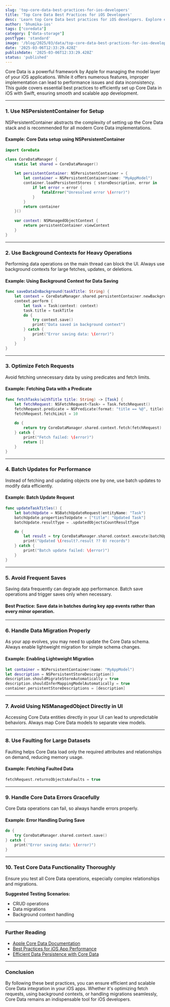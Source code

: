 ```yaml
---
slug: 'top-core-data-best-practices-for-ios-developers'
title: 'Top Core Data Best Practices for iOS Developers'
desc: 'Learn top Core Data best practices for iOS developers. Explore efficient techniques to set up Core Data in iOS with Swift, optimize performance, and manage persistent storage.'
author: 'bhumika-ios'
tags: ["coredata"]
category: ["data-storage"]
postType: 'standard'
image: '/blog/2025/03/data/top-core-data-best-practices-for-ios-developers.webp'
date: '2025-03-06T12:33:29.428Z'
publishdate: '2025-03-06T12:33:29.428Z'
status: 'published'
---
```



Core Data is a powerful framework by Apple for managing the model layer of your iOS applications. While it offers numerous features, improper implementation can lead to performance issues and data inconsistency. This guide covers essential best practices to efficiently set up Core Data in iOS with Swift, ensuring smooth and scalable app development.

---

### **1. Use NSPersistentContainer for Setup**  

NSPersistentContainer abstracts the complexity of setting up the Core Data stack and is recommended for all modern Core Data implementations.  

#### **Example:** Core Data setup using NSPersistentContainer  

```swift
import CoreData

class CoreDataManager {
    static let shared = CoreDataManager()
    
    let persistentContainer: NSPersistentContainer = {
        let container = NSPersistentContainer(name: "MyAppModel")
        container.loadPersistentStores { storeDescription, error in
            if let error = error {
                fatalError("Unresolved error \(error)")
            }
        }
        return container
    }()
    
    var context: NSManagedObjectContext {
        return persistentContainer.viewContext
    }
}
```

---

### **2. Use Background Contexts for Heavy Operations**  

Performing data operations on the main thread can block the UI. Always use background contexts for large fetches, updates, or deletions.

#### **Example:** Using Background Context for Data Saving  

```swift
func saveDataInBackground(taskTitle: String) {
    let context = CoreDataManager.shared.persistentContainer.newBackgroundContext()
    context.perform {
        let task = Task(context: context)
        task.title = taskTitle
        do {
            try context.save()
            print("Data saved in background context")
        } catch {
            print("Error saving data: \(error)")
        }
    }
}
```

---

### **3. Optimize Fetch Requests**  

Avoid fetching unnecessary data by using predicates and fetch limits.

#### **Example:** Fetching Data with a Predicate  

```swift
func fetchTasks(withTitle title: String) -> [Task] {
    let fetchRequest: NSFetchRequest<Task> = Task.fetchRequest()
    fetchRequest.predicate = NSPredicate(format: "title == %@", title)
    fetchRequest.fetchLimit = 10
    
    do {
        return try CoreDataManager.shared.context.fetch(fetchRequest)
    } catch {
        print("Fetch failed: \(error)")
        return []
    }
}
```

---

### **4. Batch Updates for Performance**  

Instead of fetching and updating objects one by one, use batch updates to modify data efficiently.  

#### **Example:** Batch Update Request  

```swift
func updateTaskTitles() {
    let batchUpdate = NSBatchUpdateRequest(entityName: "Task")
    batchUpdate.propertiesToUpdate = ["title": "Updated Task"]
    batchUpdate.resultType = .updatedObjectsCountResultType

    do {
        let result = try CoreDataManager.shared.context.execute(batchUpdate) as? NSBatchUpdateResult
        print("Updated \(result?.result ?? 0) records")
    } catch {
        print("Batch update failed: \(error)")
    }
}
```

---

### **5. Avoid Frequent Saves**  

Saving data frequently can degrade app performance. Batch save operations and trigger saves only when necessary.

#### **Best Practice:** Save data in batches during key app events rather than every minor operation.

---

### **6. Handle Data Migration Properly**  

As your app evolves, you may need to update the Core Data schema. Always enable lightweight migration for simple schema changes.

#### **Example:** Enabling Lightweight Migration  

```swift
let container = NSPersistentContainer(name: "MyAppModel")
let description = NSPersistentStoreDescription()
description.shouldMigrateStoreAutomatically = true
description.shouldInferMappingModelAutomatically = true
container.persistentStoreDescriptions = [description]
```

---

### **7. Avoid Using NSManagedObject Directly in UI**  

Accessing Core Data entities directly in your UI can lead to unpredictable behaviors. Always map Core Data models to separate view models.

---

### **8. Use Faulting for Large Datasets**  

Faulting helps Core Data load only the required attributes and relationships on demand, reducing memory usage.

#### **Example:** Fetching Faulted Data  

```swift
fetchRequest.returnsObjectsAsFaults = true
```

---

### **9. Handle Core Data Errors Gracefully**  

Core Data operations can fail, so always handle errors properly.

#### **Example:** Error Handling During Save  

```swift
do {
    try CoreDataManager.shared.context.save()
} catch {
    print("Error saving data: \(error)")
}
```

---

### **10. Test Core Data Functionality Thoroughly**  

Ensure you test all Core Data operations, especially complex relationships and migrations.  

**Suggested Testing Scenarios:**  
- CRUD operations  
- Data migrations  
- Background context handling  

---

### **Further Reading**  

- [Apple Core Data Documentation](https://developer.apple.com/documentation/coredata)  
- [Best Practices for iOS App Performance](https://developer.apple.com/documentation/performance)  
- [Efficient Data Persistence with Core Data](https://realm.io/)  

---

### **Conclusion**  
By following these best practices, you can ensure efficient and scalable Core Data integration in your iOS apps. Whether it's optimizing fetch requests, using background contexts, or handling migrations seamlessly, Core Data remains an indispensable tool for iOS developers.  
